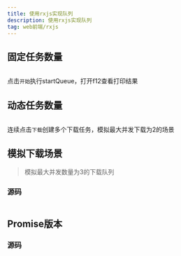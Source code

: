 ```yaml
---
title: 使用rxjs实现队列
description: 使用rxjs实现队列
tag: web前端/rxjs
---
```


## 固定任务数量
```typescript file=src/example/queue/queue.ts
```


<QueueExample />

点击`开始`执行startQueue，打开f12查看打印结果

## 动态任务数量
```typescript file=src/example/queue/queue-dynamic.ts
```


<DynamicQueue />

连续点击`下载`创建多个下载任务，模拟最大并发下载为2的场景

## 模拟下载场景
> 模拟最大并发数量为3的下载队列


<Downloader/>

### 源码
```tsx file=src/example/queue/downloader.tsx
```

## Promise版本


<DownloaderPromise/>

### 源码
```tsx file=src/shared/utils/queue.ts
```
